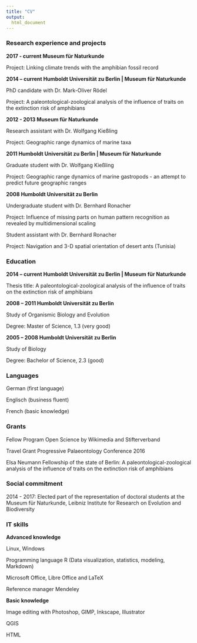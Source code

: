 ```yaml
---
title: "CV"
output:
  html_document
---
```


### Research experience and projects

**2017 - current Museum für Naturkunde**

Project: Linking climate trends with the amphibian fossil record


**2014 – current Humboldt Universität zu Berlin | Museum für Naturkunde**

PhD candidate with Dr. Mark-Oliver Rödel

Project: A paleontological-zoological analysis of the influence of traits on the extinction risk of amphibians


**2012 - 2013 Museum für Naturkunde**

Research assistant with Dr. Wolfgang Kießling

Project: Geographic range dynamics of marine taxa


**2011 Humboldt Universität zu Berlin | Museum für Naturkunde**

Graduate student with Dr. Wolfgang Kießling

Project: Geographic range dynamics of marine gastropods - an attempt to predict future geographic ranges


**2008 Humboldt Universität zu Berlin**

Undergraduate student with Dr. Bernhard Ronacher

Project: Influence of missing parts on human pattern recognition as revealed by multidimensional scaling

Student assistant with Dr. Bernhard Ronacher

Project: Navigation and 3-D spatial orientation of desert ants (Tunisia)


### Education

**2014 – current Humboldt Universität zu Berlin | Museum für Naturkunde**

Thesis title: A paleontological-zoological analysis of the influence of traits on the extinction risk of amphibians


**2008 – 2011 Humboldt Universität zu Berlin**

Study of Organismic Biology and Evolution

Degree: Master of Science, 1.3 (very good)

**2005 – 2008 Humboldt Universität zu Berlin**

Study of Biology

Degree: Bachelor of Science, 2.3 (good)


### Languages
German (first language)

Englisch (business fluent)

French (basic knowledge)


### Grants 

Fellow Program Open Science by Wikimedia and Stifterverband

Travel Grant Progressive Palaeontology Conference 2016

Elsa Neumann Fellowship of the state of Berlin: A paleontological-zoological analysis of the influence of traits on the extinction risk of amphibians


### Social commitment

2014 - 2017: Elected part of the representation of doctoral students at the Museum für Naturkunde, Leibniz Institute for Research on Evolution and Biodiversity


### IT skills 
**Advanced knowledge**

Linux, Windows

Programming language R (Data visualization, statistics, modeling, Markdown)

Microsoft Office, Libre Office and LaTeX

Reference manager Mendeley

**Basic knowledge**

Image editing with Photoshop, GIMP, Inkscape, Illustrator

QGIS

HTML